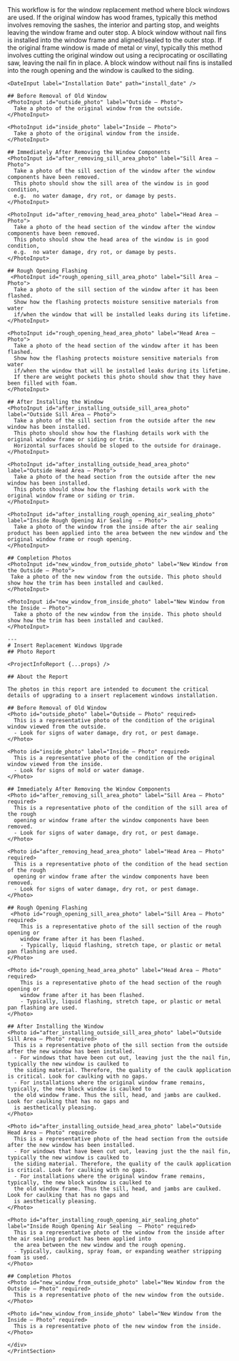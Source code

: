 <Tabs>
  <Tab eventKey="installation" title="Installation">
    This workflow is for the window replacement method where block windows are used. 
    If the original window has wood frames, typically this method involves removing the sashes, 
    the interior and parting stop, and weights leaving the window frame and outer stop. 
    A block window without nail fins is installed into the window frame and aligned/sealed 
    to the outer stop. If the original frame window is made of metal or vinyl, typically 
    this method involves cutting the original window out using a reciprocating or oscillating saw, 
    leaving the nail fin in place. A block window without nail fins is installed into the 
    rough opening and the window is caulked to the siding.

    <DateInput label="Installation Date" path="install_date" />
    
    ## Before Removal of Old Window
    <PhotoInput id="outside_photo" label="Outside – Photo">
      Take a photo of the original window from the outside.
    </PhotoInput>

    <PhotoInput id="inside_photo" label="Inside – Photo">
      Take a photo of the original window from the inside.
    </PhotoInput>

    ## Immediately After Removing the Window Components
    <PhotoInput id="after_removing_sill_area_photo" label="Sill Area – Photo">
      Take a photo of the sill section of the window after the window components have been removed.
      This photo should show the sill area of the window is in good condition, 
      e.g.  no water damage, dry rot, or damage by pests.
    </PhotoInput>

    <PhotoInput id="after_removing_head_area_photo" label="Head Area – Photo">
      Take a photo of the head section of the window after the window components have been removed.
      This photo should show the head area of the window is in good condition, 
      e.g.  no water damage, dry rot, or damage by pests.
    </PhotoInput>

    ## Rough Opening Flashing
     <PhotoInput id="rough_opening_sill_area_photo" label="Sill Area – Photo">
      Take a photo of the sill section of the window after it has been flashed.
      Show how the flashing protects moisture sensitive materials from water 
      if/when the window that will be installed leaks during its lifetime. 
    </PhotoInput>

    <PhotoInput id="rough_opening_head_area_photo" label="Head Area – Photo">
      Take a photo of the head section of the window after it has been flashed.
      Show how the flashing protects moisture sensitive materials from water 
      if/when the window that will be installed leaks during its lifetime. 
      If there are weight pockets this photo should show that they have been filled with foam.
    </PhotoInput>

    ## After Installing the Window 
    <PhotoInput id="after_installing_outside_sill_area_photo" label="Outside Sill Area – Photo">
      Take a photo of the sill section from the outside after the new window has been installed.
      This photo should show how the flashing details work with the original window frame or siding or trim. 
      Horizontal surfaces should be sloped to the outside for drainage.
    </PhotoInput>

    <PhotoInput id="after_installing_outside_head_area_photo" label="Outside Head Area – Photo">
      Take a photo of the head section from the outside after the new window has been installed.
      This photo should show how the flashing details work with the original window frame or siding or trim. 
    </PhotoInput>

    <PhotoInput id="after_installing_rough_opening_air_sealing_photo" label="Inside Rough Opening Air Sealing  – Photo">
      Take a photo of the window from the inside after the air sealing product has been applied into the area between the new window and the original window frame or rough opening.
    </PhotoInput>

    ## Completion Photos 
    <PhotoInput id="new_window_from_outside_photo" label="New Window from the Outside – Photo">
     Take a photo of the new window from the outside. This photo should show how the trim has been installed and caulked.
    </PhotoInput>

    <PhotoInput id="new_window_from_inside_photo" label="New Window from the Inside – Photo">
      Take a photo of the new window from the inside. This photo should show how the trim has been installed and caulked.
    </PhotoInput>
    
  </Tab>
  <Tab eventKey="report" title="Report">
    <PrintSection label="Print Report">
    <div className="pdf-wrapper">

    ---
    # Insert Replacement Windows Upgrade
    ## Photo Report

    <ProjectInfoReport {...props} />

    ## About the Report
    
    The photos in this report are intended to document the critical details of upgrading to a insert replacement windows installation.
   
    ## Before Removal of Old Window
    <Photo id="outside_photo" label="Outside – Photo" required>
      This is a representative photo of the condition of the original window viewed from the outside. 
      - Look for signs of water damage, dry rot, or pest damage.
    </Photo>

    <Photo id="inside_photo" label="Inside – Photo" required>
      This is a representative photo of the condition of the original window viewed from the inside. 
      - Look for signs of mold or water damage.
    </Photo>

    ## Immediately After Removing the Window Components
    <Photo id="after_removing_sill_area_photo" label="Sill Area – Photo" required>
      This is a representative photo of the condition of the sill area of the rough 
      opening or window frame after the window components have been removed.
      - Look for signs of water damage, dry rot, or pest damage.
    </Photo>

    <Photo id="after_removing_head_area_photo" label="Head Area – Photo" required>
      This is a representative photo of the condition of the head section of the rough 
      opening or window frame after the window components have been removed.
      - Look for signs of water damage, dry rot, or pest damage.
    </Photo>

    ## Rough Opening Flashing
     <Photo id="rough_opening_sill_area_photo" label="Sill Area – Photo" required>
        This is a representative photo of the sill section of the rough opening or 
        window frame after it has been flashed.
        - Typically, liquid flashing, stretch tape, or plastic or metal pan flashing are used.
    </Photo>

    <Photo id="rough_opening_head_area_photo" label="Head Area – Photo" required>
        This is a representative photo of the head section of the rough opening or 
        window frame after it has been flashed.
        - Typically, liquid flashing, stretch tape, or plastic or metal pan flashing are used.
    </Photo>

    ## After Installing the Window 
    <Photo id="after_installing_outside_sill_area_photo" label="Outside Sill Area – Photo" required>
      This is a representative photo of the sill section from the outside after the new window has been installed.
      - For windows that have been cut out, leaving just the the nail fin, typically the new window is caulked to 
      the siding material. Therefore, the quality of the caulk application is critical. Look for caulking with no gaps.
      - For installations where the original window frame remains, typically, the new block window is caulked to 
      the old window frame. Thus the sill, head, and jambs are caulked. Look for caulking that has no gaps and 
      is aesthetically pleasing.
    </Photo>

    <Photo id="after_installing_outside_head_area_photo" label="Outside Head Area – Photo" required>
      This is a representative photo of the head section from the outside after the new window has been installed.
      - For windows that have been cut out, leaving just the the nail fin, typically the new window is caulked to 
      the siding material. Therefore, the quality of the caulk application is critical. Look for caulking with no gaps.
      - For installations where the original window frame remains, typically, the new block window is caulked to 
      the old window frame. Thus the sill, head, and jambs are caulked. Look for caulking that has no gaps and 
      is aesthetically pleasing.
    </Photo>

    <Photo id="after_installing_rough_opening_air_sealing_photo" label="Inside Rough Opening Air Sealing  – Photo" required>
      This is a representative photo of the window from the inside after the air sealing product has been applied into 
      the area between the new window and the rough opening.
      - Typically, caulking, spray foam, or expanding weather stripping foam is used.
    </Photo>

    ## Completion Photos 
    <Photo id="new_window_from_outside_photo" label="New Window from the Outside – Photo" required>
      This is a representative photo of the new window from the outside.
    </Photo>

    <Photo id="new_window_from_inside_photo" label="New Window from the Inside – Photo" required>
      This is a representative photo of the new window from the inside.
    </Photo>

    </div>
    </PrintSection>
  </Tab>
</Tabs>
